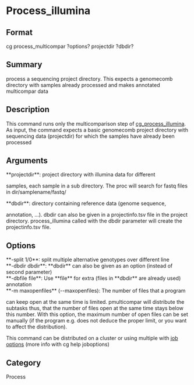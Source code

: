 = Process_illumina =

== Format ==
cg process_multicompar ?options? projectdir ?dbdir?

== Summary ==
process a sequencing project directory. 
This expects a genomecomb directory with samples already processed and
makes annotated multicompar data

== Description ==
This command runs only the multicomparison step of [[cg_process_illumina]].
As input, the command expects a basic genomecomb project directory with
sequencing data (projectdir) for which the samples have already been processed

== Arguments ==
; **projectdir**: project directory with illumina data for different
samples, each sample in a sub directory. The proc will search for fastq
files in dir/samplename/fastq/
; **dbdir**: directory containing reference data (genome sequence,
annotation, ...). dbdir can also be given in a projectinfo.tsv file in the
project directory. process_illumina called with the dbdir parameter will
create the projectinfo.tsv file.

== Options ==
; **-split 1/0**: split multiple alternative genotypes over different line
; **-dbdir dbdir**: **dbdir** can also be given as an option (instead of second parameter)
; **-dbfile file**: Use **file** for extra (files in **dbdir** are already used) annotation 
; **-m maxopenfiles** (--maxopenfiles): The number of files that a program
can keep open at the same time is limited. pmulticompar will distribute
the subtasks thus, that the number of files open at the same time stays
below this number. With this option, the maximum number of open files can
be set manually (if the program e.g. does not deduce the proper limit, or
you want to affect the distribution).

This command can be distributed on a cluster or using multiple with [[joboptions|job options]] (more info with cg help joboptions)

== Category ==
Process
